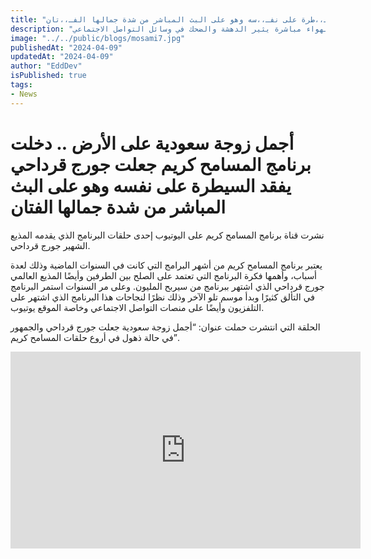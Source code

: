 ```yaml
---
title: "أجمل زو,,جة سعودية على الأرض .. دخلت برنامج المسامح كريم جعلت جورج قرداحي يفـ،،قد السيـ،،طرة على نفـ،،سه وهو على البث المباشر من شدة جمالها الفـ،،تان"
description: "موقف مضحك: انفجار ضحك مذيعة أخبار عربية على الهواء مباشرة يثير الدهشة والضحك في وسائل التواصل الاجتماعي"
image: "../../public/blogs/mosami7.jpg"
publishedAt: "2024-04-09"
updatedAt: "2024-04-09"
author: "EddDev"
isPublished: true
tags:
- News
---
```


# أجمل زوجة سعودية على الأرض .. دخلت برنامج المسامح كريم جعلت جورج قرداحي يفقد السيطرة على نفسه وهو على البث المباشر من شدة جمالها الفتان

نشرت قناة برنامج المسامح كريم على اليوتيوب إحدى حلقات البرنامج الذي يقدمه المذيع الشهير جورج قرداحي.

يعتبر برنامج المسامح كريم من أشهر البرامج التي كانت في السنوات الماضية وذلك لعدة أسباب، وأهمها فكرة البرنامج التي تعتمد على الصلح بين الطرفين وأيضًا المذيع العالمي جورج قرداحي الذي اشتهر ببرنامج من سيربح المليون.
وعلى مر السنوات استمر البرنامج في التألق كثيرًا وبدأ موسم تلو الآخر وذلك نظرًا لنجاحات هذا البرنامج الذي اشتهر على التلفزيون وأيضًا على منصات التواصل الاجتماعي وخاصة الموقع يوتيوب.

الحلقة التي انتشرت حملت عنوان: “أجمل زوجة سعودية جعلت جورج قرداحي والجمهور في حالة ذهول في أروع حلقات المسامح كريم”.

<iframe width="560" height="315" src="https://www.youtube.com/embed/A32dXHTsZ3g" frameborder="0" allowfullscreen></iframe>
